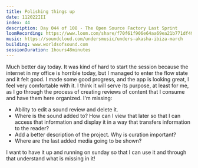 ```yaml
---
title: Polishing things up
date: 112022III
index: 44
description: Day 044 of 108 - The Open Source Factory Last Sprint
loomRecording: https://www.loom.com/share/f70f61f906e64aa69ea21b771df49d54
music: https://soundcloud.com/undersmusic/unders-akasha-ibiza-march
building: www.worldsofsound.com
sessionDuration: 1hours48minutes
---
```


Much better day today. It was kind of hard to start the session because the internet in my office is horrible today, but I managed to enter the flow state and it felt good. I made some good progress, and the app is looking great, I feel very comfortable with it. I think it will serve its purpose, at least for me, as I go through the process of creating reviews of content that I consume and have them here organized. I'm missing:

- Ability to edit a sound review and delete it.
- Where is the sound added to? How can I view that later so that I can access that information and display it in a way that transfers information to the reader?
- Add a better description of the project. Why is curation important?
- Where are the last added media going to be shown?

I want to have it up and running on sunday so that I can use it and through that understand what is missing in it!
